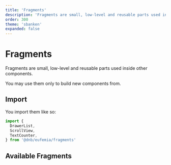 ```yaml
---
title: 'Fragments'
description: 'Fragments are small, low-level and reusable parts used inside other components.'
order: 300
theme: 'sbanken'
expanded: false
---
```



# Fragments

Fragments are small, low-level and reusable parts used inside other components.

You may use them only to build new components from.

## Import

You import them like so:

```jsx
import {
  DrawerList,
  ScrollView,
  TextCounter,
} from '@dnb/eufemia/fragments'
```

## Available Fragments

<ListFragments />

